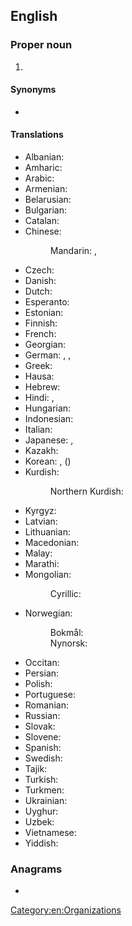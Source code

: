 {{also|Appendix:Variations of "un"}}
==English==
{{wikipedia|un (disambiguation)}}

===Proper noun===
{{head|en|proper noun}}

# {{initialism of|en|United Nations}}

====Synonyms====
* {{l|en|UNO}}

====Translations====
{{trans-top-also|United Nations|United Nations}}
* Albanian: {{t|sq|OKB}}
* Amharic: {{t|am|ተመድ}}
* Arabic: {{not used|ar}}
* Armenian: {{t+|hy|ՄԱԿ}}
* Belarusian: {{t|be|АА́Н|f}}
* Bulgarian: {{t|bg|ОО́Н|f}}
* Catalan: {{t+|ca|ONU|f}}
* Chinese:
*: Mandarin: {{t+|cmn|聯合國}}, {{t+|cmn|联合国|tr=Liánhéguó}}
* Czech: {{t+|cs|OSN}}
* Danish: {{t|da|FN|c-p}}
* Dutch: {{t+|nl|VN}}
* Esperanto: {{t|eo|UN}}
* Estonian: {{t+|et|ÜRO}}
* Finnish: {{t+|fi|YK}}
* French: {{t+|fr|ONU|f}}
* Georgian: {{t+|ka|გაერო}}
* German: {{t+|de|VN|f-p}}, {{t+|de|UN|f}}, {{t+|de|UNO|f}}
* Greek: {{t+|el|ΟΗΕ|m}}
* Hausa: {{t|ha|MƊD|f}}
* Hebrew: {{t|he|אוּ״ם|tr=u.m.}}
* Hindi: {{t|hi|सं.रा.|m-p}}, {{t|hi|यू एन}}
* Hungarian: {{t+|hu|ENSZ}}
* Indonesian: {{t|id|PBB}}
* Italian: {{t+|it|ONU|f}}
* Japanese: {{t|ja|UN|alt=ＵＮ}}, {{t+|ja|国連|tr=こくれん, Kokuren}}
* Kazakh: {{t|kk|БҰҰ}}
* Korean: {{t|ko|유엔}}, {{t|ko|국련}} ({{t|ko|國聯}})
* Kurdish:
*: Northern Kurdish: {{t+|kmr|NY}}
{{trans-mid}}
* Kyrgyz: {{t|ky|БУУ}}
* Latvian: {{t|lv|ANO|f}}
* Lithuanian: {{t|lt|JTO|f}}
* Macedonian: {{t|mk|ООН}}
* Malay: {{t|ms|PBB}}
* Marathi: {{t|mr|संरा}}
* Mongolian:
*: Cyrillic: {{t|mn|НҮБ}}
* Norwegian:
*: Bokmål: {{t|nb|FN}}
*: Nynorsk: {{t|nn|SN}}
* Occitan: {{t|oc|ÒNU|f}}
* Persian: {{not used|fa}}
* Polish: {{t+|pl|ONZ}}
* Portuguese: {{t+|pt|ONU|f}}
* Romanian: {{t|ro|ONU}}
* Russian: {{t+|ru|ОО́Н|f}}
* Slovak: {{t+|sk|OSN}}
* Slovene: {{t+|sl|OZN}}
* Spanish: {{t+|es|ONU|f}}
* Swedish: {{t+|sv|FN}}
* Tajik: {{t|tg|СММ}}
* Turkish: {{t+|tr|BM}}
* Turkmen: {{t|tk|BMG}}
* Ukrainian: {{t+|uk|ОО́Н}}
* Uyghur: {{t+|ug|ب د ت}}
* Uzbek: {{t|uz|BMT}}
* Vietnamese: {{t+|vi|LHQ}}
* Yiddish: {{t|yi|פֿ״נ}}
{{trans-bottom}}

===Anagrams===
* {{anagrams|en|a=nu|NU|Nu|nu}}

[[Category:en:Organizations]]